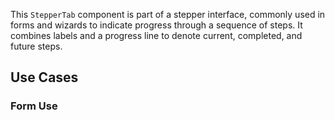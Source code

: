 
<Title>StepperTab Component</Title>
<Meta title="Navigation/StepperTab" component={StepperTab} of={StepperTabStories} />

This `StepperTab` component is part of a stepper interface, commonly used in forms and wizards to indicate progress through a sequence of steps. It combines labels and a progress line to denote current, completed, and future steps.

## Use Cases

### Form Use

<div style={{display:'flex',justifyContent:"center",alignItems:"center"}}>
    <StepperTab
        stepper_counter={1}
        stepper_label="Base Information"
        is_selected={true}
        is_completed={false}
    />
    <StepperDivider style={{  transform:"translateY(3px)"}}/>
    <StepperTab
        stepper_counter={2}
        stepper_label="Company Details"
        is_selected={false}
        is_completed={false}
    />
</div>
